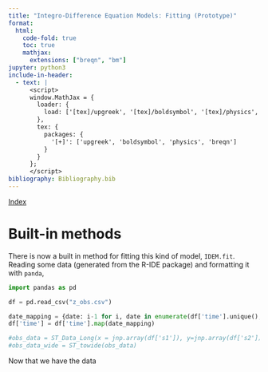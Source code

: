 ```yaml
---
title: "Integro-Difference Equation Models: Fitting (Prototype)"
format:
  html:
    code-fold: true
    toc: true
    mathjax: 
      extensions: ["breqn", "bm"]
jupyter: python3
include-in-header:
  - text: |
      <script>
      window.MathJax = {
        loader: {
          load: ['[tex]/upgreek', '[tex]/boldsymbol', '[tex]/physics', '[tex]/breqn'
        },
        tex: {
          packages: {
            '[+]': ['upgreek', 'boldsymbol', 'physics', 'breqn']
          }
        }
      };
      </script>
bibliography: Bibliography.bib
---
```


[Index](./index.html)

# Built-in methods

There is now a built in method for fitting this kind of model, ```IDEM.fit```. Reading some data (generated from the R-IDE package) and formatting it with ```panda```,

```python
import pandas as pd

df = pd.read_csv("z_obs.csv")

date_mapping = {date: i-1 for i, date in enumerate(df['time'].unique(), 1)}
df['time'] = df['time'].map(date_mapping)

#obs_data = ST_Data_Long(x = jnp.array(df['s1']), y=jnp.array(df['s2']), t=jnp.array(df['time']), z = jnp.array(df['z']))
#obs_data_wide = ST_towide(obs_data)
```


Now that we have the data
